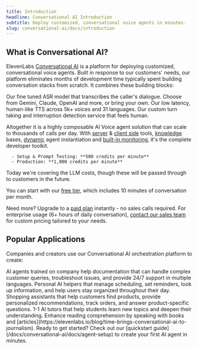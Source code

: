 ```yaml
---
title: Introduction
headline: Conversational AI Introduction
subtitle: Deploy customized, conversational voice agents in minutes.
slug: conversational-ai/docs/introduction
---
```


## What is Conversational AI?

ElevenLabs [Conversational AI](https://elevenlabs.io/conversational-ai) is a platform for deploying customized, conversational voice agents. Built in response to our customers' needs, our platform eliminates months of development time typically spent building conversation stacks from scratch. It combines these building blocks:

<CardGroup cols={4}>
  <Card title="Speech to Text">
    Our fine tuned ASR model that transcribes the caller's dialogue.
  </Card>
  <Card title="LLM">
    Choose from Gemini, Claude, OpenAI and more, or bring your own.
  </Card>
  <Card title="Text to Speech">
    Our low latency, human-like TTS across 5k+ voices and 31 languages.
  </Card>
  <Card title="Turn Taking">
    Our custom turn taking and interruption detection service that feels human.
  </Card>
</CardGroup>

Altogether it is a highly composable AI Voice agent solution that can scale to thousands of calls per day. With [server](/docs/conversational-ai/customization/tools) & [client side](https://elevenlabs.io/docs/conversational-ai/customization/client-tools) tools, [knowledge](https://elevenlabs.io/docs/conversational-ai/customization/knowledge-base) bases, [dynamic](https://elevenlabs.io/docs/conversational-ai/customization/conversation-configuration) agent instantiation and [built-in monitoring](https://elevenlabs.io/docs/conversational-ai/docs/agent-setup#5-configure-data-collection), it's the complete developer toolkit.

<Card title="Pricing" horizontal>

      - Setup & Prompt Testing: **500 credits per minute**
      - Production: **1,000 credits per minute**

</Card>

<Note>
  Today we're covering the LLM costs, though these will be passed through to
  customers in the future.
</Note>

You can start with our [free tier](https://elevenlabs.io/app/sign-up), which includes 10 minutes of conversation per month.

Need more? Upgrade to a [paid plan](https://elevenlabs.io/pricing) instantly - no sales calls required. For enterprise usage (6+ hours of daily conversation), [contact our sales team](https://elevenlabs.io/contact-sales) for custom pricing tailored to your needs.

## Popular Applications

Companies and creators use our Conversational AI orchestration platform to create:

<CardGroup cols={2}>
  <Card title="Customer Service Representatives" icon="regular headset">
    AI agents trained on company help documentation that can handle complex
    customer queries, troubleshoot issues, and provide 24/7 support in multiple
    languages.
  </Card>
  <Card title="Virtual Assistants" icon="regular calendar-check">
    Personal AI helpers that manage scheduling, set reminders, look up
    information, and help users stay organized throughout their day.
  </Card>
  <Card title="Retail Support" icon="regular shop">
    Shopping assistants that help customers find products, provide personalized
    recommendations, track orders, and answer product-specific questions.
  </Card>
  <Card title="Personalized Learning" icon="regular book-open">
    1-1 AI tutors that help students learn new topics and deepen their
    understanding. Enhance reading comprehension by speaking with books and
    [articles](https://elevenlabs.io/blog/time-brings-conversational-ai-to-journalism).
  </Card>
</CardGroup>

<Note>
  Ready to get started? Check out our [quickstart
  guide](/docs/conversational-ai/docs/agent-setup) to create your first AI agent
  in minutes.
</Note>
